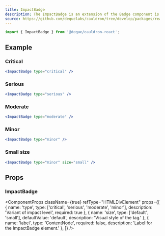 ```yaml
---
title: ImpactBadge
description: The ImpactBadge is an extension of the Badge component is designed to indicate the type of impact
source: https://github.com/dequelabs/cauldron/tree/develop/packages/react/src/components/ImpactBadge/index.tsx
---
```



```js
import { ImpactBadge } from '@deque/cauldron-react';
```

## Example

### Critical

```jsx example
<ImpactBadge type="critical" />
```

### Serious

```jsx example
<ImpactBadge type="serious" />
```

### Moderate

```jsx example
<ImpactBadge type="moderate" />
```

### Minor

```jsx example
<ImpactBadge type="minor" />
```

### Small size
```jsx example
<ImpactBadge type="minor" size="small" />
```

## Props

### ImpactBadge

<ComponentProps
  className={true}
  refType="HTMLDivElement"
  props={[
    {
      name: 'type',
      type: ['critical', 'serious', 'moderate', 'minor'],
      description: 'Variant of impact level',
      required: true
    },
    {
      name: 'size',
      type: ['default', 'small'],
      defaultValue: 'default',
      description: 'Visual style of the tag.'
    },
    {
      name: 'label',
      type: 'ContentNode',
      required: false,
      description: 'Label for the ImpactBadge element.'
    },
  ]}
/>
